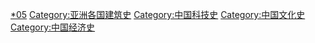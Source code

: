 [[Category:中国建筑|*05]]
[[Category:亚洲各国建筑史|Category:亚洲各国建筑史]]
[[Category:中国科技史|Category:中国科技史]]
[[Category:中国文化史|Category:中国文化史]]
[[Category:中国经济史|Category:中国经济史]]